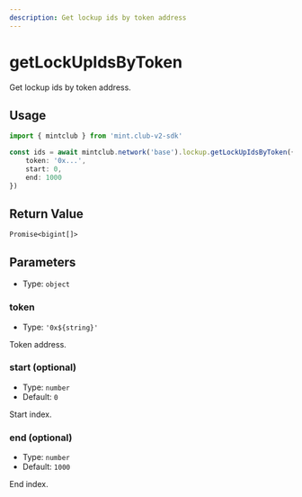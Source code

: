 ```yaml
---
description: Get lockup ids by token address
---
```


# getLockUpIdsByToken 

Get lockup ids by token address.

## Usage

```ts twoslash [example.ts]
import { mintclub } from 'mint.club-v2-sdk'

const ids = await mintclub.network('base').lockup.getLockUpIdsByToken({
	token: '0x...',
	start: 0,
	end: 1000
}) 
```


## Return Value

`Promise<bigint[]>`

## Parameters

- Type: `object`

### token

- Type: `'0x${string}'`

Token address.

### start (optional)

- Type: `number`
- Default: `0`

Start index.

### end (optional)

- Type: `number`
- Default: `1000`

End index.